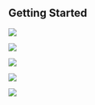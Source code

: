 

## Getting Started

<Row>

<Column colLg={4} colMd={4} noGutterMdLeft>
<ArticleCard
    color="dark"
    subTitle="Overview & Agenda"
    title="Are you looking for details about the training?"
    href="/esd/overview"
    actionIcon="arrowRight"
    >

![](../images/workshop.jpg)

</ArticleCard>
</Column>

<Column colLg={4} colMd={4} noGutterMdLeft>
<ArticleCard
    color="white"
    subTitle="1 - CP4I Architecture"
    title="Here you have all the information about the first session: Design, Architect, & Size an Enterprise Grade CP4I Configuration"
    href="/architecture/"
    actionIcon="arrowRight"
    >

![](../images/multi-cloud.jpg)

</ArticleCard>

</Column>

<Column colLg={4} colMd={4} noGutterMdLeft>
<ArticleCard
    color="dark"
    subTitle="2 - EDA Session"
    title="Here you have all the information about the second session: MVP Development Using EDA Practices, Real-time Inventory Management"
    href="/readings"
    actionIcon="arrowRight"
    author="Coming Soon"
    disabled
    >

![](../images/activities.jpg)

</ArticleCard>
</Column>
</Row>

<Row>

<Column colLg={4} colMd={4} noGutterMdLeft>
<ArticleCard
    color="white"
    subTitle="3 - GitOps Automation Session"
    title="Here you have all the information about the third session: Agile Integration Best Practices Using an IBM GitOpsAutomation Framework"
    href="/labs/overview"
    actionIcon="arrowRight"
    author="Coming Soon"
    >

![](../images/prereqs.jpg)

</ArticleCard>

</Column>

<Column colLg={4} colMd={4} noGutterMdLeft>
<ArticleCard
    color="white"
    subTitle="Team Environments"
    title="Are you looking for your team environment for GitOps session?"
    href="/environments/"
    actionIcon="arrowRight"
    author="Coming Soon"
    >

![](../images/resources.jpg)

</ArticleCard>

</Column>

</Row>
